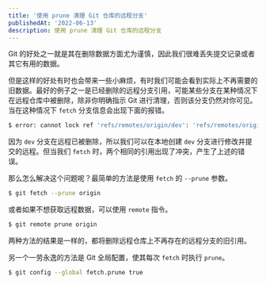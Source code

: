 ```yaml
---
title: '使用 prune 清理 Git 仓库的远程分支'
publishedAt: '2022-06-13'
description: 使用 prune 清理 Git 仓库的远程分支
---
```


Git 的好处之一就是其在删除数据方面尤为谨慎，因此我们很难丢失提交记录或者其它有用的数据。

但是这样的好处有时也会带来一些小麻烦，有时我们可能会看到实际上不再需要的旧数据。最好的例子之一是已经删除的远程分支引用，可能某些分支在某种情况下在远程仓库中被删除，除非你明确指示 Git 进行清理，否则该分支仍然对你可见。当在这种情况下 `fetch` 分支信息会出现下面的报错。

```bash
$ error: cannot lock ref 'refs/remotes/origin/dev': 'refs/remotes/origin/dev' exists; cannot create 'refs/remotes/origin/dev'
```

因为 `dev` 分支在远程已被删除，所以我们可以在本地创建 `dev` 分支进行修改并提交的远程。但当我们 `fetch` 时，两个相同的引用出现了冲突，产生了上述的错误。

那么怎么解决这个问题呢？最简单的方法是使用 `fetch` 的 `--prune` 参数。

```bash
$ git fetch --prune origin
```

或者如果不想获取远程数据，可以使用 `remote` 指令。

```bash
$ git remote prune origin
```

两种方法的结果是一样的，都将删除远程仓库上不再存在的远程分支的旧引用。

另一个一劳永逸的方法是 Git 全局配置，使其每次 `fetch` 时执行 `prune`。

```bash
$ git config --global fetch.prune true
```
